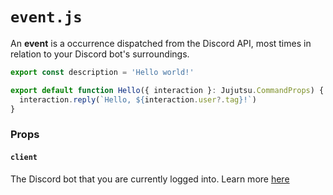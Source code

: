 
# `event.js`

An **event** is a occurrence dispatched from the Discord API, most times in relation to your Discord bot's surroundings.

```typescript app/hello/command.ts
export const description = 'Hello world!'

export default function Hello({ interaction }: Jujutsu.CommandProps) {
  interaction.reply(`Hello, ${interaction.user?.tag}!`)
}
```

### Props

#### `client`

The Discord bot that you are currently logged into. Learn more [here](https://discord.js.org/docs/discord.js/main/class/Client)
